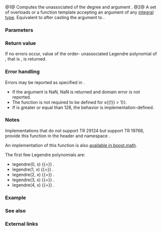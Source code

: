 {{cpp/title|legendre|legendref|legendrel}}
{{cpp/experimental/special_functions/navbar}}
{{dcl begin}}
{{dcl|num=1|
double      legendre( unsigned int n, double x );
double      legendre( unsigned int n, float x );
double      legendre( unsigned int n, long double x );
float       legendref( unsigned int n, float x );
long double legendrel( unsigned int n, long double x );
}}
{{dcl|num=2|
double      legendre( unsigned int n, IntegralType x );
}}
{{dcl end}}

@1@ Computes the unassociated {{enwiki|Legendre polynomials}} of the degree {{c|n}} and argument {{c|x}}.
@2@ A set of overloads or a function template accepting an argument of any [[cpp/types/is_integral|integral type]]. Equivalent to {{v|1}} after casting the argument to {{c|double}}.

{{cpp/experimental/special_functions/macro_note|legendre}}

===Parameters===
{{par begin}}
{{par|n|the degree of the polynomial}}
{{par|x|the argument, a value of a floating-point or integral type}}
{{par end}}

===Return value===
If no errors occur, value of the order-{{tt|n}} unassociated Legendre polynomial of {{tt|x}}, that is {{math|{{mfrac|1|2{{su|p=n}}n!}}{{mfrac|d{{su|p=n}}|dx{{su|p=n}}}}(x{{su|p=2}} - 1){{su|p=n}}}}, is returned.

===Error handling===
Errors may be reported as specified in {{lc|math_errhandling}}.
* If the argument is NaN, NaN is returned and domain error is not reported.
* The function is not required to be defined for {{math|{{!}}x{{!}} &gt; 1}}.
* If {{c|n}} is greater or equal than 128, the behavior is implementation-defined.

===Notes===
Implementations that do not support TR 29124 but support TR 19768, provide this function in the header {{tt|tr1/cmath}} and namespace {{tt|std::tr1}}.

An implementation of this function is also [https://www.boost.org/doc/libs/release/libs/math/doc/html/math_toolkit/sf_poly/legendre.html available in boost.math].

The first few Legendre polynomials are:
* legendre(0, x) {{=}} {{math|1}}.
* legendre(1, x) {{=}} {{math|x}}.
* legendre(2, x) {{=}} {{math|{{mfrac|1|2}}(3x{{su|p=2}} - 1)}}.
* legendre(3, x) {{=}} {{math|{{mfrac|1|2}}(5x{{su|p=3}} - 3x)}}.
* legendre(4, x) {{=}} {{math|{{mfrac|1|8}}(35x{{su|p=4}} - 30x{{su|p=2}} + 3)}}.

===Example===
{{example
|(works as shown with gcc 6.0)
|code=
#define __STDCPP_WANT_MATH_SPEC_FUNCS__ 1
#include &lt;cmath&gt;
#include &lt;iostream&gt;

double P3(double x)
{
    return 0.5 * (5 * std::pow(x, 3) - 3 * x);
}

double P4(double x)
{
    return 0.125 * (35 * std::pow(x, 4) - 30 * x * x + 3);
}

int main()
{
    // spot-checks
    std::cout &lt;&lt; std::legendre(3, 0.25) &lt;&lt; '=' &lt;&lt; P3(0.25) &lt;&lt; '\n'
              &lt;&lt; std::legendre(4, 0.25) &lt;&lt; '=' &lt;&lt; P4(0.25) &lt;&lt; '\n';
}
|output=
-0.335938=-0.335938
0.157715=0.157715
}}

===See also===
{{dsc begin}}
{{dsc inc|cpp/experimental/special_functions/dsc laguerre}}
{{dsc inc|cpp/experimental/special_functions/dsc hermite}}
{{dsc end}}

===External links===
{{eli|[https://mathworld.wolfram.com/LegendrePolynomial.html Weisstein, Eric W. "Legendre Polynomial."] From MathWorld — A Wolfram Web Resource.}}

{{langlinks|de|es|fr|it|ja|pt|ru|zh}}